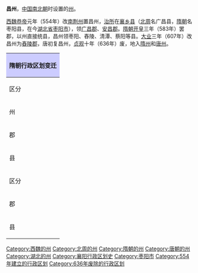 '''昌州'''，[[中国|中国]][[南北朝|南北朝]]时设置的[[州|州]]。

[[西魏|西魏]][[魏恭帝|恭帝]]元年（554年）改[[南荆州|南荆州]]置昌州，[[治所|治所]]在[[襄乡县|襄乡县]]（[[北周|北周]]名广昌县，[[隋朝|隋朝]]名枣阳县，在今[[湖北省|湖北省]][[枣阳市|枣阳市]]），领[[广昌郡|广昌郡]]、[[安昌郡|安昌郡]]。[[隋朝|隋朝]][[开皇|开皇]]三年（583年）罢郡，以州直接统县，昌州领枣阳、舂陵、清潭、蔡阳等县。[[大业_(年号)|大业]]三年（607年）改昌州为[[舂陵郡|舂陵郡]]，唐初复昌州，[[貞觀_(唐朝)|贞观]]十年（636年）废，地入[[隋州|隋州]]和[[唐州|唐州]]。

{| align=center class="wikitable" style="width:600px; text-align:center"
|-
!colspan="8" style="background:#ccccff"|'''隋朝行政区划变迁'''
|- align="center"
!区分!!colspan="7"|開皇元年
|-
|州||colspan="2"|'''昌州'''||colspan="3"|'''湖州'''||colspan="2"|'''蔡州'''
|-
|郡||[[广昌郡|广昌郡]]||[[安昌郡|安昌郡]]||[[昇平郡|昇平郡]]||[[洞川郡|洞川郡]]||[[襄城郡|襄城郡]]||[[蔡陽郡|蔡陽郡]]||[[千金郡|千金郡]]
|-
|县||[[广昌县|广昌县]]<br/>[[清潭县|清潭县]]||[[舂陵县|舂陵县]]<br/>[[丰良县|丰良县]]||[[湖陽县|湖陽县]]<br/>[[柘林县|柘林县]]||[[鍾離县|鍾離县]]||[[上馬县|上馬县]]||[[蔡陽县|蔡陽县]]<br/>[[双泉县|双泉县]]||[[瀴源县|瀴源县]]
|-
!区分!!colspan="7"|大業3年
|-
|郡||colspan="7"|'''舂陵郡'''
|-
|县||colspan="7"|[[棗陽县|棗陽县]] [[清潭县|清潭县]] [[舂陵县|舂陵县]] [[湖陽县|湖陽县]] [[上馬县|上馬县]] [[蔡陽县|蔡陽县]]
|}

{{隋朝行政區劃|nocat}}
{{湖北行政区划小作品}}
[[Category:西魏的州|Category:西魏的州]]
[[Category:北周的州|Category:北周的州]]
[[Category:隋朝的州|Category:隋朝的州]]
[[Category:唐朝的州|Category:唐朝的州]]
[[Category:湖北的州|Category:湖北的州]]
[[Category:襄阳行政区划史|Category:襄阳行政区划史]]
[[Category:枣阳市|Category:枣阳市]]
[[Category:554年建立的行政区划|Category:554年建立的行政区划]]
[[Category:636年废除的行政区划|Category:636年废除的行政区划]]